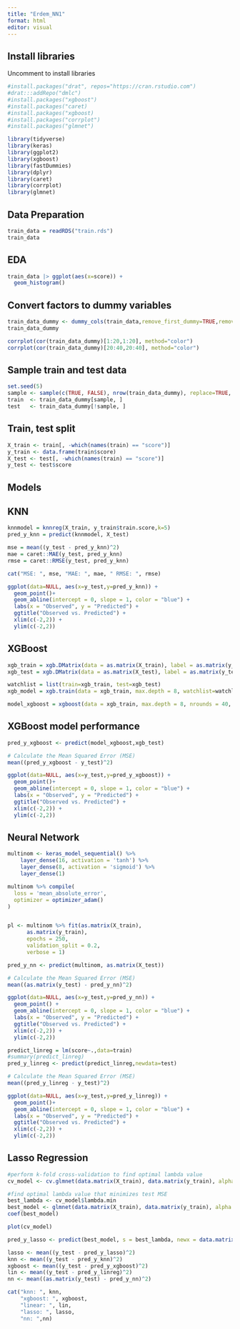 ```yaml
---
title: "Erdem_NN1"
format: html
editor: visual
---
```


## Install libraries

Uncomment to install libraries

```r
#install.packages("drat", repos="https://cran.rstudio.com")
#drat:::addRepo("dmlc")
#install.packages("xgboost")
#install.packages("caret)
#install.packages("xgboost)
#install.packages("corrplot")
#install.packages("glmnet")
```

```r
library(tidyverse)
library(keras)
library(ggplot2)
library(xgboost)
library(fastDummies)
library(dplyr)
library(caret)
library(corrplot)
library(glmnet)
```

## Data Preparation

```r
train_data = readRDS("train.rds")
train_data
```

## EDA

```r
train_data |> ggplot(aes(x=score)) +
  geom_histogram()
```

## Convert factors to dummy variables

```r
train_data_dummy <- dummy_cols(train_data,remove_first_dummy=TRUE,remove_selected_columns=TRUE)
train_data_dummy
```

```r
corrplot(cor(train_data_dummy)[1:20,1:20], method="color")
corrplot(cor(train_data_dummy)[20:40,20:40], method="color")
```

## Sample train and test data

```r
set.seed(5)
sample <- sample(c(TRUE, FALSE), nrow(train_data_dummy), replace=TRUE, prob=c(0.8,0.2))
train  <- train_data_dummy[sample, ]
test   <- train_data_dummy[!sample, ]
```

## Train, test split

```r
X_train <- train[, -which(names(train) == "score")]
y_train <- data.frame(train$score)
X_test <- test[, -which(names(train) == "score")]
y_test <- test$score
```

## Models

## KNN

```r
knnmodel = knnreg(X_train, y_train$train.score,k=5)
pred_y_knn = predict(knnmodel, X_test)

mse = mean((y_test - pred_y_knn)^2)
mae = caret::MAE(y_test, pred_y_knn)
rmse = caret::RMSE(y_test, pred_y_knn)

cat("MSE: ", mse, "MAE: ", mae, " RMSE: ", rmse)
```

```r
ggplot(data=NULL, aes(x=y_test,y=pred_y_knn)) +
  geom_point()+
  geom_abline(intercept = 0, slope = 1, color = "blue") +
  labs(x = "Observed", y = "Predicted") +
  ggtitle("Observed vs. Predicted") +
  xlim(c(-2,2)) +
  ylim(c(-2,2))
```

## XGBoost

```r
xgb_train = xgb.DMatrix(data = as.matrix(X_train), label = as.matrix(y_train))
xgb_test = xgb.DMatrix(data = as.matrix(X_test), label = as.matrix(y_test))

watchlist = list(train=xgb_train, test=xgb_test)
xgb_model = xgb.train(data = xgb_train, max.depth = 8, watchlist=watchlist, nrounds = 100)
```

```r
model_xgboost = xgboost(data = xgb_train, max.depth = 8, nrounds = 40, verbose = 0)
```

## XGBoost model performance

```r
pred_y_xgboost <- predict(model_xgboost,xgb_test)

# Calculate the Mean Squared Error (MSE)
mean((pred_y_xgboost - y_test)^2)
```

```r
ggplot(data=NULL, aes(x=y_test,y=pred_y_xgboost)) +
  geom_point()+
  geom_abline(intercept = 0, slope = 1, color = "blue") +
  labs(x = "Observed", y = "Predicted") +
  ggtitle("Observed vs. Predicted") +
  xlim(c(-2,2)) +
  ylim(c(-2,2))
```

## Neural Network

```r
multinom <- keras_model_sequential() %>%
    layer_dense(16, activation = 'tanh') %>%
    layer_dense(8, activation = 'sigmoid') %>%
    layer_dense(1)

multinom %>% compile(
  loss = 'mean_absolute_error',
  optimizer = optimizer_adam()
)

```

```         
```

```r
pl <- multinom %>% fit(as.matrix(X_train), 
      as.matrix(y_train), 
      epochs = 250, 
      validation_split = 0.2,       
      verbose = 1)
```

```r
pred_y_nn <- predict(multinom, as.matrix(X_test))

# Calculate the Mean Squared Error (MSE)
mean((as.matrix(y_test) - pred_y_nn)^2)
```

```r
ggplot(data=NULL, aes(x=y_test,y=pred_y_nn)) +
  geom_point() +
  geom_abline(intercept = 0, slope = 1, color = "blue") +
  labs(x = "Observed", y = "Predicted") +
  ggtitle("Observed vs. Predicted") +
  xlim(c(-2,2)) +
  ylim(c(-2,2))
```

```r
predict_linreg = lm(score~.,data=train)
#summary(predict_linreg)
pred_y_linreg <- predict(predict_linreg,newdata=test)

# Calculate the Mean Squared Error (MSE)
mean((pred_y_linreg - y_test)^2)
```

```r
ggplot(data=NULL, aes(x=y_test,y=pred_y_linreg)) +
  geom_point()+
  geom_abline(intercept = 0, slope = 1, color = "blue") +
  labs(x = "Observed", y = "Predicted") +
  ggtitle("Observed vs. Predicted") +
  xlim(c(-2,2)) +
  ylim(c(-2,2))
```

## Lasso Regression

```r
#perform k-fold cross-validation to find optimal lambda value
cv_model <- cv.glmnet(data.matrix(X_train), data.matrix(y_train), alpha = 1)

#find optimal lambda value that minimizes test MSE
best_lambda <- cv_model$lambda.min
best_model <- glmnet(data.matrix(X_train), data.matrix(y_train), alpha = 1, lambda = best_lambda)
coef(best_model)
```

```r
plot(cv_model) 
```

```r
pred_y_lasso <- predict(best_model, s = best_lambda, newx = data.matrix(X_test))
```

```r
lasso <- mean((y_test - pred_y_lasso)^2)
knn <- mean((y_test - pred_y_knn)^2)
xgboost <- mean((y_test - pred_y_xgboost)^2)
lin <- mean((y_test - pred_y_linreg)^2)
nn <- mean((as.matrix(y_test) - pred_y_nn)^2)

cat("knn: ", knn, 
    "xgboost: ", xgboost,
    "linear: ", lin,
    "lasso: ", lasso,
    "nn: ",nn)


```
